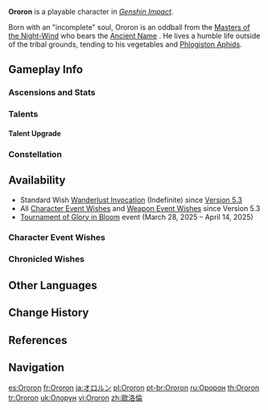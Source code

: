 {{CharacterTabs}}
{{Character Infobox
|image            = <gallery>
Ororon Card.png|Card
Character Ororon Full Wish.png|Wish
Character Ororon Game.png|In-Game
</gallery>
<!--Playable Character Information-->
|type             = Playable
|element          = Electro
|weapon           = Bow
|quality          = 4

<!--Character Information-->
|name             = Ororon
|birthday         = October 14th
|constellation    = Vampyrum Spectrum
|region           = Natlan
|region2          = 
|affiliation      = Masters of the Night-Wind
|affiliationLabel = Mictlan
|affiliation2     = Fatui
|affiliationNote2 = collaborator
|dish             = Honey-Glazed Ceviche
|namecard         = Ororon: Nightshade
|obtain           = [[Wishes]]
|releaseDate      = 2024-11-20 11:00:00 GMT+8

<!--Titles-->
|title            = Shadow of the Night-Wind
|title2           = Shrouded Bat of Mictlan
|title3           = 

<!--Voice Actors-->
|voiceEN          = [[imdb:nm12322393|Nathan Nokes]]<ref name="A Name Forged in Flames desc">YouTube: [https://youtu.be/O2ATH__rtQo Ignition Teaser: A Name Forged in Flames] (Video Description)</ref>
|voiceCN          = [https://zh.moegirl.org.cn/梁达伟 Liang Dawei ({{zh|梁达伟}})]<ref name="A Name Forged in Flames ZH desc">Bilibili: [https://www.bilibili.com/video/BV1RZ421K7CT/ {{zh|《原神》引燃PV——「以燔燎铸名」}}] (Video Description)</ref>
|voiceJP          = {{w|Takashi Kondō|Kondo Takashi ({{ja|近藤隆}})}}<ref name="Mavuika-Ororon KR JP VA">Twitter: [https://x.com/genshinimpactkr/status/1811614705871650916 KR & JP VA Announcement]</ref>
|voiceKR          = [https://en.namu.wiki/w/서정익 Seo Jung-ik ({{ko|서정익}})]<ref name="Mavuika-Ororon KR JP VA"/>
}}
'''Ororon''' is a playable {{Electro}} character in ''[[Genshin Impact]]''.

Born with an "incomplete" soul, Ororon is an oddball from the [[Masters of the Night-Wind]] who bears the [[Ancient Name]] {{Ancient Name|BDI|'''Bidii'''|bearer=1}}. He lives a humble life outside of the tribal grounds, tending to his vegetables and [[Phlogiston Aphid]]s.

==Gameplay Info==
===Ascensions and Stats===
{{Character Ascensions and Stats}}

===Talents===
{{Talent Table}}

====Talent Upgrade====
{{Talent Upgrade}}

===Constellation===
{{Constellation Table}}

==Availability==
* Standard Wish [[Wanderlust Invocation]] (Indefinite) since [[Version 5.3]]
* All [[Character Event Wishes]] and [[Weapon Event Wishes]] since Version 5.3
* [[Tournament of Glory in Bloom]] event (March 28, 2025 &ndash; April 14, 2025)

===Character Event Wishes===
{{Featured}}

===Chronicled Wishes===
{{Featured|chronicled=1}}

==Other Languages==
{{Other Languages
|default_hidden = 1
|en       = Ororon
|zhs      = 欧洛伦
|zhs_rm   = Ōuluòlún
|zht      = 歐洛倫
|zht_rm   = Ōuluòlún
|ja       = オロルン
|ja_rm    = Ororun
|ko       = 올로룬
|es       = Ororon
|fr       = Ororon
|ru       = Оророн
|vi       = Ororon
|de       = Ororon
|id       = Ororon
|pt       = Ororon
|tr       = Ororon
|it       = Ororon
}}

==Change History==
{{Change History|5.2|introduced=5.0}}

==References==
{{Reflist}}

==Navigation==
{{Character Navbox}}

[[es:Ororon]]
[[fr:Ororon]]
[[ja:オロルン]]
[[pl:Ororon]]
[[pt-br:Ororon]]
[[ru:Оророн]]
[[th:Ororon]]
[[tr:Ororon]]
[[uk:Олорун]]
[[vi:Ororon]]
[[zh:歐洛倫]]